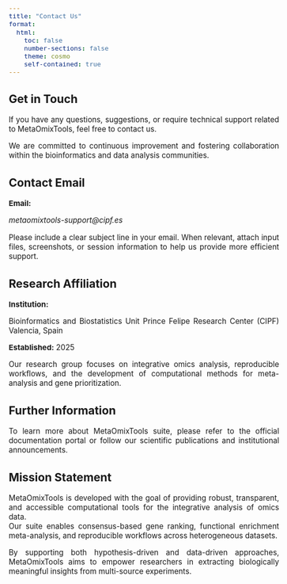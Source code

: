 ---
title: "Contact Us"
format:
  html:
    toc: false
    number-sections: false
    theme: cosmo
    self-contained: true
---

```{=html}
<style>
body {
  text-align: justify;
  font-size: 0.95em;
}

h1.title {
  text-align: center;
  font-weight: bold;
  color: #343a40;
  margin-bottom: 1.5em;
}

.contact-section {
  margin-bottom: 2em;
}

.contact-label {
  font-weight: bold;
  color: #5e1b8f;
}
</style>
```


## Get in Touch

If you have any questions, suggestions, or require technical support related to MetaOmixTools, feel free to contact us.

We are committed to continuous improvement and fostering collaboration within the bioinformatics and data analysis communities.

## Contact Email

**Email:**

*metaomixtools-support@cipf.es*

Please include a clear subject line in your email. When relevant, attach input files, screenshots, or session information to help us provide more efficient support.

## Research Affiliation

**Institution:**

Bioinformatics and Biostatistics Unit
Prince Felipe Research Center (CIPF)
Valencia, Spain

**Established:**
2025

Our research group focuses on integrative omics analysis, reproducible workflows, and the development of computational methods for meta-analysis and gene prioritization.

## Further Information

To learn more about MetaOmixTools suite, please refer to the official documentation portal or follow our scientific publications and institutional announcements.

## Mission Statement

MetaOmixTools is developed with the goal of providing robust, transparent, and accessible computational tools for the integrative analysis of omics data.  
Our suite enables consensus-based gene ranking, functional enrichment meta-analysis, and reproducible workflows across heterogeneous datasets.  

By supporting both hypothesis-driven and data-driven approaches, MetaOmixTools aims to empower researchers in extracting biologically meaningful insights from multi-source experiments.
